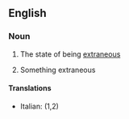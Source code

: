 ==English==

===Noun===
{{en-noun|ectraneities|-}}

#{{uncountable}} The state of being [[extraneous]]
#{{countable}} Something extraneous

====Translations====
{{top}}
*Italian: {{t|it|estraneità|f}} (1,2)
{{mid}}

{{bottom}}